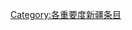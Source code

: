 {{catmore1|[[Wikipedia:新疆专题|Wikipedia:新疆专题]]}}
{{Articles by Importance|topic=新疆|project=新疆|format=toc}}
{{emptycat}}

[[Category:各重要度新疆条目|Category:各重要度新疆条目]]